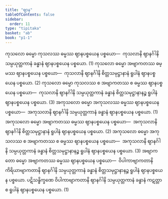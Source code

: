 ```yaml
---
title: "ဈာန"
tableOfContents: false
sidebar:
  order: 11
type: "tipitaka"
basket: "ab"
book: "p1-1"
---
```



<DynamicBreadcrumb />

<Division number="295" book="p1-1" e="ch" v="36" p="90">

<Paragraph number="964" book="p1-1">
ကုသလော ဓမ္မော ကုသလဿ ဓမ္မဿ ဈာနပစ္စယေန ပစ္စယော—  ကုသလာနိ ဈာနင်္ဂါနိ သမ္ပယုတ္တကာနံ ခန္ဓာနံ ဈာနပစ္စယေန ပစ္စယော. (1)
</Paragraph>

<Paragraph number="965" book="p1-1">
ကုသလော ဓမ္မော အဗျာကတဿ ဓမ္မဿ ဈာနပစ္စယေန ပစ္စယော—  ကုသလာနိ ဈာနင်္ဂါနိ စိတ္တသမုဋ္ဌာနာနံ ရူပါနံ ဈာနပစ္စယေန ပစ္စယော. (2)
</Paragraph>

<Paragraph number="966" book="p1-1">
ကုသလော ဓမ္မော ကုသလဿ စ အဗျာကတဿ စ ဓမ္မဿ ဈာနပစ္စယေန ပစ္စယော—  ကုသလာနိ ဈာနင်္ဂါနိ သမ္ပယုတ္တကာနံ ခန္ဓာနံ စိတ္တသမုဋ္ဌာနာနဉ္စ ရူပါနံ ဈာနပစ္စယေန ပစ္စယော. (3)
</Paragraph>

<Paragraph number="967" book="p1-1">
အကုသလော ဓမ္မော အကုသလဿ ဓမ္မဿ ဈာနပစ္စယေန ပစ္စယော—  အကုသလာနိ ဈာနင်္ဂါနိ သမ္ပယုတ္တကာနံ ခန္ဓာနံ ဈာနပစ္စယေန ပစ္စယော. (1)
</Paragraph>

<Paragraph number="968" book="p1-1">
အကုသလော ဓမ္မော အဗျာကတဿ ဓမ္မဿ ဈာနပစ္စယေန ပစ္စယော—  အကုသလာနိ ဈာနင်္ဂါနိ စိတ္တသမုဋ္ဌာနာနံ ရူပါနံ ဈာနပစ္စယေန ပစ္စယော. (2)
</Paragraph>

<Paragraph number="969" book="p1-1">
အကုသလော ဓမ္မော အကုသလဿ စ အဗျာကတဿ စ ဓမ္မဿ ဈာနပစ္စယေန ပစ္စယော—  အကုသလာနိ ဈာနင်္ဂါနိ သမ္ပယုတ္တကာနံ ခန္ဓာနံ စိတ္တသမုဋ္ဌာနာနဉ္စ ရူပါနံ ဈာနပစ္စယေန ပစ္စယော. (3)
</Paragraph>

<Paragraph number="970" book="p1-1">
အဗျာကတော ဓမ္မော အဗျာကတဿ ဓမ္မဿ ဈာနပစ္စယေန ပစ္စယော—  ဝိပါကာဗျာကတာနိ ကိရိယာဗျာကတာနိ ဈာနင်္ဂါနိ သမ္ပယုတ္တကာနံ ခန္ဓာနံ စိတ္တသမုဋ္ဌာနာနဉ္စ ရူပါနံ ဈာနပစ္စယေန ပစ္စယော. ပဋိသန္ဓိက္ခဏေ ဝိပါကာဗျာကတာနိ ဈာနင်္ဂါနိ သမ္ပယုတ္တကာနံ ခန္ဓာနံ ကဋတ္တာ စ ရူပါနံ ဈာနပစ္စယေန ပစ္စယော. (1)
</Paragraph>
</Division>